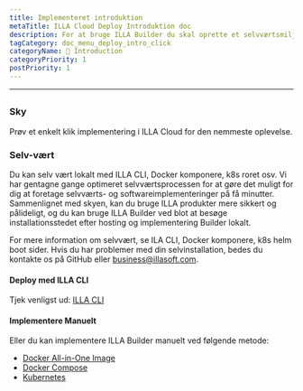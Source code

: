 ```yaml
---
title: Implementeret introduktion
metaTitle: ILLA Cloud Deploy Introduktion doc
description: For at bruge ILLA Builder du skal oprette et selvværtsmiljø lokalt eller bruge ILLA Cloud til at springe over byggeprocessen og hurtigt bruge ILLA-produkter.
tagCategory: doc_menu_deploy_intro_click
categoryName: 👋 Introduction
categoryPriority: 1
postPriority: 1
---
```


* * *

## <Heading hidden>Implementering introduktion</Heading>

### Sky

Prøv et enkelt klik implementering i ILLA Cloud for den nemmeste oplevelse.

### Selv-vært

Du kan selv vært lokalt med ILLA CLI, Docker komponere, k8s roret osv. Vi har gentagne gange optimeret selvværtsprocessen for at gøre det muligt for dig at foretage selvværts- og softwareimplementeringer på få minutter. Sammenlignet med skyen, kan du bruge ILLA produkter mere sikkert og pålideligt, og du kan bruge ILLA Builder ved blot at besøge installationsstedet efter hosting og implementering Builder lokalt.

For mere information om selvvært, se ILA CLI, Docker komponere, k8s helm boot sider.
Hvis du har problemer med din selvinstallation, bedes du kontakte os på GitHub eller business@illasoft.com.

#### Deploy med ILLA CLI

Tjek venligst ud: [ILLA CLI](https://www.illacloud.com/docs/illa-cli)

#### Implementere Manuelt

Eller du kan implementere ILLA Builder manuelt ved følgende metode:

-   [Docker All-in-One Image](https://github.com/illacloud/deploy-illa-manually/blob/main/docker/README.md)
-   [Docker Compose](https://github.com/illacloud/deploy-illa-manually/blob/main/docker-compose/README.md)
-   [Kubernetes](https://github.com/illacloud/deploy-illa-manually/blob/main/kubernetes/README.md)
